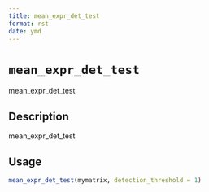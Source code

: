 ```yaml
--- 
title: mean_expr_det_test 
format: rst 
date: ymd 
--- 
```

# `mean_expr_det_test`

mean_expr_det_test


## Description

mean_expr_det_test


## Usage

```r
mean_expr_det_test(mymatrix, detection_threshold = 1)
```


